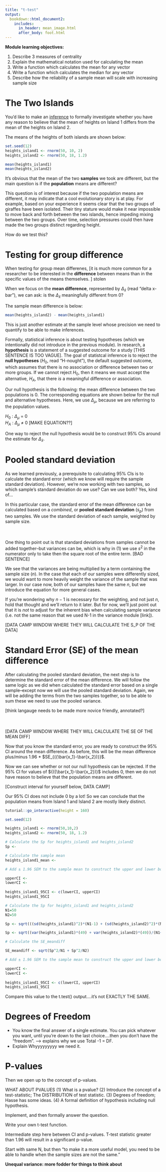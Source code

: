 ```yaml
---
title: "t-test"
output:
  bookdown::html_document2:
    includes:
      in_header: mean_image.html
      after_body: foot.html
---
```


<div class="alert alert-info">
  **Module learning objectives:**
  <ol> 
  <li> Describe 3 measures of centrality   </li>
  <li> Explain the mathematical notation used for calculating the mean</li>
  <li> Write a function which calculates the mean for any vector </li>
  <li> Write a function which calculates the median for any vector
  <li> Describe how the reliability of a sample mean will scale with increasing sample size </li>
  </ol>
</div>

# The Two Islands

You'd like to make an [inference](06_intro_to_inference.html) to formally investigate whether you have any reason to believe that the mean of heights on Island 1 differs from the mean of the heights on Island 2. 

The means of the heights of both islands are shown below:

```r

set.seed(12)
heights_island1 <- rnorm(50, 10, 2)
heights_island2 <- rnorm(50, 18, 1.2)

```


```r
mean(heights_island1)
mean(heights_island2)

```

It's obvious that the mean of the two **samples** we took are different, but the main question is if the **population** means are different?

This question is of interest because if the two population means are different, it may indicate that a cool evolutionary story is at play. For example, based on your experience it seems clear that the two groups of giraffes have been isolated. Their tiny stature would make it near impossible to move back and forth between the two islands, hence impeding mixing between the two groups. Over time, selection pressures could then have made the two groups distinct regarding height.

How do we test this?

# Testing for group difference
When testing for group mean differenes, [it is much more common for a researcher to be interested in the **difference** between means than in the specific values of the means themselves. ] stolen

When we focus on the **mean difference**, represented by $\Delta_{\bar{x}}$ (read "delta x-bar"), we can ask: is the $\Delta_{\bar{x}}$ meaningfully different from 0?

The sample mean difference is below:
```r
mean(heights_island2) - mean(heights_island1)

```

This is just another estimate at the sample level whose precision we need to quantify to be able to make inferences.

Formally, statistical inference is about testing hypotheses (which we intentionally did not introduce in the previous module). In research, a **hypothesis** is a statement of a suggested outcome for a study [THIS SENTENCE IS TOO VAGUE]. The goal of statistcal inference is to reject the **null hypotheses** ($H_0$, read "H-nought"), the default suggested outcome, which assumes that there is no association or difference between two or more groups. If we cannot reject $H_0$, then it means we must accept the alternative, $H_A$, that there *is* a meaningful difference or association.

Our null hypothesis is the following: the mean difference between the two populations is 0. The corresponding equations are shown below for the null and alternative hypotheses. Here, we use $\Delta_{\mu}$, because we are referring to the population values.

$H_0$ :  $\Delta_{\mu}$ = 0
<br> 
$H_A$ :  $\Delta_{\mu}$ $\neq$ 0
[MAKE EQUATION??]

One way to reject the null hypothesis would be to construct 95% CIs around the estimate for $\Delta_{\bar{x}}$.

# Pooled standard deviation
As we learned previously, a prerequisite to calculating 95% CIs is to calculate the standard error (which we know will require the sample standard deviation). However, we're now working with two samples, so which sample's standard deviation do we use? Can we use both? Yes, kind of...

In this particular case, the standard error of the mean difference can be calculated based on a *combined*, or **pooled standard deviation** ($s_{p}$) from two samples. We use the standard deviation of each sample, weighted by sample size.


<div style="margin-bottom:50px"></div>
\begin{equation}
 (\#eq:equation1)
 \Large s_{p} = \sqrt{\frac{s^2(n_1-1) + s^2(n_2-1)}{(n_1-1) + (n_2-1)}}
 \end{equation}
<div style="margin-bottom:50px"></div>


One thing to point out is that standard deviations from samples cannot be added together--but variances can be, which is why in (1) we use $s^2$ in the numerator only to take then the square root of the entire term. [BAD SENTENCE]

We see that the variances are being multiplied by a term containing the sample size ($n$). In the case that each of our samples were differently sized, we would want to more heavily weight the variance of the sample that was larger. In our case now, both of our samples have the same $n$, but we introduce the equation for more general cases.

If you're wondering why $n-1$ is necessary for the weighting, and not just $n$, hold that thought and we'll return to it later. But for now, we'll just point out that it is *not* to adjust for the inherent bias when calculating sample variance (i.e. not the same reason that we used N-1 in the variance module [link]).

[DATA CAMP WINDOW WHERE THEY WILL CALCULATE THE S_P OF THE DATA]



# Standard Error (SE) of the mean difference

After calculating the pooled standard deviation, the next step is to determine the standard error of the mean difference. We will follow the same logic as we did when calculated the standard error based on a single sample--except now we will use the pooled standard deviation. Again, we will be adding the terms from the two samples together, so to be able to sum these we need to use the pooled variance. 

[think langauge needs to be made more novice friendly, annotated?]

<div style="margin-bottom:50px"></div>
\begin{equation}
 (\#eq:equation2)
 \Large SE_{({\bar{x_1}-\bar{x_2})}} = \sqrt{\frac{s_p^2}{n_1} + {\frac{s_p^2}{n_2}}}
 \end{equation}
<div style="margin-bottom:50px"></div>


[DATA CAMP WINDOW WHERE THEY WILL CALCULATE THE SE OF THE MEAN DIFF]

Now that you know the standard error, you are ready to construct the 95% CI around the mean difference. As before, this will be the mean difference plus/minus 1.96 * $SE_{({\bar{x_1}-\bar{x_2})}}$. 

Now we can see whether or not our null hypothesis can be rejected. If the 95% CI for values of ${({\bar{x_1}-\bar{x_2})}$ includes 0, then we do not have reason to believe that the population means are different. 

[Construct interval for yourself below, DATA CAMP]

Our 95% CI does not include 0 by a lot! So we can conclude that the population means from Island 1 and Island 2 are mostly likely distinct. 

```r
tutorial::go_interactive(height = 160)
```

```r
set.seed(12)

heights_island1 <- rnorm(50,10,2)
heights_island2 <- rnorm(50, 18, 1.2)

```

```r

# Calculate the Sp for heights_island1 and heights_island2
Sp <- 

# Calculate the sample mean
heights_island1_mean <- 

# Add ± 1.96 SEM to the sample mean to construct the upper and lower bounds of the 95% CI

upperCI <- 
lowerCI <- 
  
heights_island1_95CI <- c(lowerCI, upperCI)
heights_island1_95CI

```

```r

# Calculate the Sp for heights_island1 and heights_island2
N1=50
N2=50

Sp <- sqrt(((sd(heights_island1)^2)*(N1-1) + (sd(heights_island2)^2)*(N2-1))/((N1-1)+(N2-1)))

Sp <- sqrt((var(heights_island1)*(49) + var(heights_island2)*(49))/(N1+N2-2))

# Calculate the SE_meandiff

SE_meandiff <- sqrt(Sp^2/N1 + Sp^2/N2)

# Add ± 1.96 SEM to the sample mean to construct the upper and lower bounds of the 95% CI

upperCI <- 
lowerCI <- 
  
heights_island1_95CI <- c(lowerCI, upperCI)
heights_island1_95CI

```

Compare this value to the t.test() output....it's not EXACTLY THE SAME.

# Degrees of Freedom

- You know the final answer of a single estimate. You can pick whatever you want, until you're down to the last choice....then you don't have the "freedom". --> explains why we use Total -1 = DF.
- Explain Whyyyyyyyyy we need it. 

# P-values
Then we open up to the concept of p-values.

WHAT ABOUT PVALUES
(1) What is a pvalue?
(2) Introduce the concept of a test-statistic; The DISTRIBUTION of test statistic.
(3) Degrees of freedom; Hasse has some ideas.
(4) A formal definition of hypothesis including null hypothesis. 

Implement, and then formally answer the question.

Write your own t-test function.


Intermediate step here between CI and p-values.
T-test statistic greater than 1.96 will result in a significant p-value. 



Start with same N, but then “to make it a more useful model, you need to be able to handle when the sample sizes are not the same.”

**Unequal variance: more fodder for things to think about**




